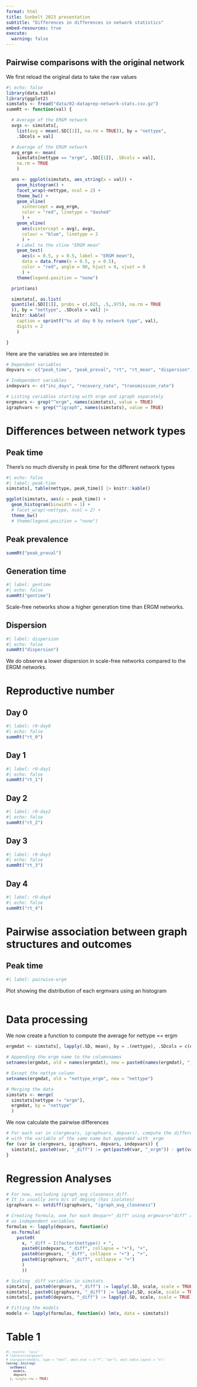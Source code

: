 ```yaml
---
format: html
title: Sunbelt 2023 presentation
subtitle: "Differences in differences in network statistics"
embed-resources: true
execute: 
  warning: false
---
```


## Pairwise comparisons with the original network

We first reload the original data to take the raw values

```r
#| echo: false
library(data.table)
library(ggplot2)
simstats <- fread("data/02-dataprep-network-stats.csv.gz")
summRt <- function(val) {

  # Average of the ERGM network
  avgs <- simstats[,
    list(avg = mean(.SD[[1]], na.rm = TRUE)), by = "nettype",
    .SDcols = val]

  # Average of the ERGM network
  avg_ergm <- mean(
    simstats[nettype == "ergm", .SD[[1]], .SDcols = val],
    na.rm = TRUE
    )

  ans <- ggplot(simstats, aes_string(x = val)) +
    geom_histogram() +
    facet_wrap(~nettype, ncol = 2) +
    theme_bw() +
    geom_vline(
      xintercept = avg_ergm,
      color = "red", linetype = "dashed"
      ) +
    geom_vline(
      aes(xintercept = avg), avgs,
      colour = "blue", linetype = 2
      ) +
    # Label to the vline "ERGM mean"
    geom_text(
      aes(x = 0.5, y = 0.5, label = "ERGM mean"),
      data = data.frame(x = 0.5, y = 0.5),
      color = "red", angle = 90, hjust = 0, vjust = 0
      ) +
    theme(legend.position = "none")

  print(ans)

  simstats[, as.list(
  quantile(.SD[[1]], probs = c(.025, .5,.975), na.rm = TRUE
  )), by = "nettype", .SDcols = val] |>
  knitr::kable(
    caption = sprintf("%s at day 0 by network type", val),
    digits = 2
    )

}
```

Here are the variables we are interested in

```r
# Dependent variables
depvars <- c("peak_time", "peak_preval", "rt", "rt_mean", "dispersion", "gentime")

# Independent variables
indepvars <- c("inc_days", "recovery_rate", "transmission_rate")

# Listing variables starting with ergm and igraph separately
ergmvars <- grep("^ergm", names(simstats), value = TRUE)
igraphvars <- grep("^igraph", names(simstats), value = TRUE)
```

# Differences between network types

::: {.panel-tabset}

## Peak time

There's no much diversity in peak time for the different network types

```r
#| echo: false
#| label: peak-time
simstats[, table(nettype, peak_time)] |> knitr::kable()

ggplot(simstats, aes(x = peak_time)) +
  geom_histogram(binwidth = 1) +
  # facet_wrap(~nettype, ncol = 2) +
  theme_bw() 
  # theme(legend.position = "none")
```

## Peak prevalence

```r
summRt("peak_preval")
```

## Generation time

```r
#| label: gentime
#| echo: false
summRt("gentime")
```

Scale-free networks show a higher generation time than ERGM networks.

## Dispersion

```r
#| label: dispersion
#| echo: false
summRt("dispersion")
```

We do observe a lower dispersion in scale-free networks compared to the ERGM networks.

:::

# Reproductive number

::: {.panel-tabset}

## Day 0

```r
#| label: r0-day0
#| echo: false
summRt("rt_0")
```

## Day 1

```r
#| label: r0-day1
#| echo: false
summRt("rt_1")
```

## Day 2

```r
#| label: r0-day2
#| echo: false
summRt("rt_2")
```

## Day 3

```r
#| label: r0-day3
#| echo: false
summRt("rt_3")
```

## Day 4

```r
#| label: r0-day4
#| echo: false
summRt("rt_4")
```



:::

# Pairwise association between graph structures and outcomes

::: {.panel-tabset}

## Peak time

```r
#| label: pairwise-ergm

```

:::

Plot showing the distribution of each ergmvars using an histogram

```r

```



# Data processing

We now create a function to compute the average for nettype == ergm

```r
ergmdat <- simstats[, lapply(.SD, mean), by = .(nettype), .SDcols = c(ergmvars, igraphvars, depvars, indepvars)]

# Appending the ergm name to the columnnames
setnames(ergmdat, old = names(ergmdat), new = paste0(names(ergmdat), "_ergm"))

# Except the nettye column
setnames(ergmdat, old = "nettype_ergm", new = "nettype")

# Merging the data
simstats <- merge(
  simstats[nettype != "ergm"],
  ergmdat, by = "nettype"
  )
```

We now calculate the pairwise differences

```r
# For each var in c(ergmvars, igraphvars, depvars), compute the difference
# with the variable of the same name but appended with _ergm
for (var in c(ergmvars, igraphvars, depvars, indepvars)) {
  simstats[, paste0(var, "_diff") := get(paste0(var, "_ergm")) - get(var)]
}

```

# Regression Analyses


```r
# For now, excluding igraph_avg_closeness_diff.
# It is usually zero b/c of degseq (has isolates)
igraphvars <- setdiff(igraphvars, "igraph_avg_closeness")

# Creating formula, one for each devpar+"_diff" using ergmvars+"diff" and igraphvars+"diff"
# as independent variables
formulas <- lapply(depvars, function(x) 
  as.formula(
    paste0(
      x, "_diff ~ I(factor(nettype)) + ",
      paste0(indepvars, "_diff", collapse = "+"), "+",
      paste0(ergmvars, "_diff", collapse = "+") , "+",
      paste0(igraphvars, "_diff", collapse = "+")
      )
      ))

# Scaling _diff variables in simstats
simstats[, paste0(ergmvars, "_diff") := lapply(.SD, scale, scale = TRUE), .SDcols = paste0(ergmvars, "_diff")]
simstats[, paste0(igraphvars, "_diff") := lapply(.SD, scale, scale = TRUE), .SDcols = paste0(igraphvars, "_diff")]
simstats[, paste0(depvars, "_diff") := lapply(.SD, scale, scale = TRUE), .SDcols = paste0(depvars, "_diff")]

# Fitting the models
models <- lapply(formulas, function(x) lm(x, data = simstats))
```



# Table 1

::: {style="font-size: 70%"}

```r
#| results: "asis"
# library(stargazer)
# stargazer(models, type = "text", omit.stat = c("f", "ser"), omit.table.layout = "n")
texreg::knitreg(
  setNames(
    models, 
    depvars
  ), single.row = TRUE)
```

:::